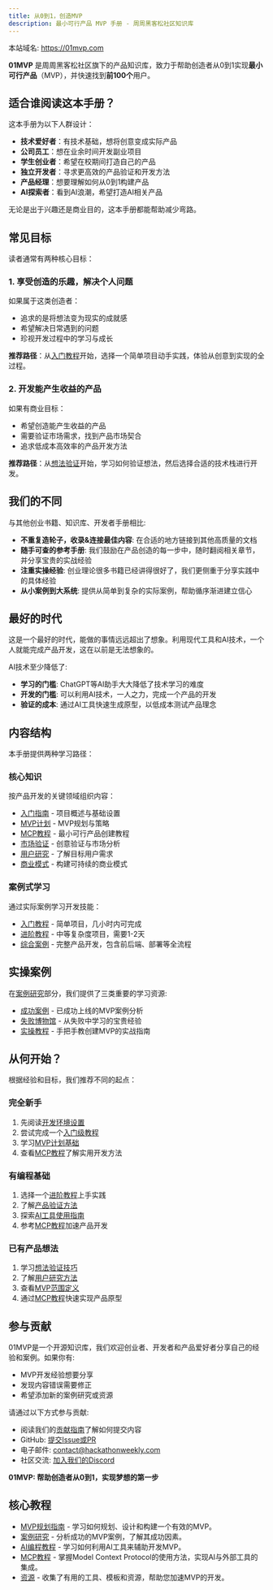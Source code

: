 ```yaml
---
title: 从0到1，创造MVP
description: 最小可行产品 MVP 手册 - 周周黑客松社区知识库
---
```


本站域名: https://01mvp.com

**01MVP** 是周周黑客松社区旗下的产品知识库，致力于帮助创造者从0到1实现**最小可行产品**（MVP），并快速找到**前100个**用户。

## 适合谁阅读这本手册？

这本手册为以下人群设计：

- **技术爱好者**：有技术基础，想将创意变成实际产品
- **公司员工**：想在业余时间开发副业项目
- **学生创业者**：希望在校期间打造自己的产品
- **独立开发者**：寻求更高效的产品验证和开发方法
- **产品经理**：想要理解如何从0到1构建产品
- **AI探索者**：看到AI浪潮，希望打造AI相关产品

无论是出于兴趣还是商业目的，这本手册都能帮助减少弯路。

## 常见目标

读者通常有两种核心目标：

### 1. 享受创造的乐趣，解决个人问题
   
如果属于这类创造者：
- 追求的是将想法变为现实的成就感
- 希望解决日常遇到的问题
- 珍视开发过程中的学习与成长

**推荐路径**：从[入门教程](/docs/tutorials/beginners)开始，选择一个简单项目动手实践，体验从创意到实现的全过程。

### 2. 开发能产生收益的产品
   
如果有商业目标：
- 希望创造能产生收益的产品
- 需要验证市场需求，找到产品市场契合
- 追求低成本高效率的产品开发方法

**推荐路径**：从[想法验证](/docs/planning/idea-validation)开始，学习如何验证想法，然后选择合适的技术栈进行开发。

## 我们的不同

与其他创业书籍、知识库、开发者手册相比:

- **不重复造轮子，收录&连接最佳内容**: 在合适的地方链接到其他高质量的文档
- **随手可查的参考手册**: 我们鼓励在产品创造的每一步中，随时翻阅相关章节，并分享宝贵的实战经验
- **注重实操经验**: 创业理论很多书籍已经讲得很好了，我们更侧重于分享实践中的具体经验
- **从小案例到大系统**: 提供从简单到复杂的实际案例，帮助循序渐进建立信心

## 最好的时代

这是一个最好的时代，能做的事情远远超出了想象。利用现代工具和AI技术，一个人就能完成产品开发，这在以前是无法想象的。

AI技术至少降低了:

- **学习的门槛**: ChatGPT等AI助手大大降低了技术学习的难度
- **开发的门槛**: 可以利用AI技术，一人之力，完成一个产品的开发
- **验证的成本**: 通过AI工具快速生成原型，以低成本测试产品理念

## 内容结构

本手册提供两种学习路径：

### 核心知识

按产品开发的关键领域组织内容：

- [入门指南](/docs/introduction) - 项目概述与基础设置
- [MVP计划](/docs/mvp-planning) - MVP规划与策略
- [MCP教程](/docs/mcp-tutorials) - 最小可行产品创建教程
- [市场验证](/docs/planning/idea-validation) - 创意验证与市场分析
- [用户研究](/docs/planning/user-research) - 了解目标用户需求
- [商业模式](/docs/planning/business-model) - 构建可持续的商业模式

### 案例式学习

通过实际案例学习开发技能：

- [入门教程](/docs/tutorials/beginners) - 简单项目，几小时内可完成
- [进阶教程](/docs/tutorials/intermediate) - 中等复杂度项目，需要1-2天
- [综合案例](/docs/tutorials/advanced) - 完整产品开发，包含前后端、部署等全流程

## 实操案例

在[案例研究](/docs/case-studies)部分，我们提供了三类重要的学习资源:

- [成功案例](/docs/case-studies/success-stories) - 已成功上线的MVP案例分析
- [失败博物馆](/docs/case-studies/failure-museum) - 从失败中学习的宝贵经验
- [实操教程](/docs/case-studies/practical-tutorials) - 手把手教创建MVP的实战指南

## 从何开始？

根据经验和目标，我们推荐不同的起点：

### 完全新手

1. 先阅读[开发环境设置](/docs/introduction/setup-and-tools)
2. 尝试完成一个[入门级教程](/docs/tutorials/beginners)
3. 学习[MVP计划基础](/docs/mvp-planning)
4. 查看[MCP教程](/docs/mcp-tutorials)了解实用开发方法

### 有编程基础

1. 选择一个[进阶教程](/docs/tutorials/intermediate)上手实践
2. 了解[产品验证方法](/docs/planning/idea-validation)
3. 探索[AI工具使用指南](/docs/introduction/ai-tools)
4. 参考[MCP教程](/docs/mcp-tutorials)加速产品开发

### 已有产品想法

1. 学习[想法验证技巧](/docs/planning/idea-validation)
2. 了解[用户研究方法](/docs/planning/user-research)
3. 查看[MVP范围定义](/docs/mvp-planning/defining-scope)
4. 通过[MCP教程](/docs/mcp-tutorials)快速实现产品原型

## 参与贡献

01MVP是一个开源知识库，我们欢迎创业者、开发者和产品爱好者分享自己的经验和案例。如果你有:

- MVP开发经验想要分享
- 发现内容错误需要修正
- 希望添加新的案例研究或资源

请通过以下方式参与贡献:

- 阅读我们的[贡献指南](/docs/contribute)了解如何提交内容
- GitHub: [提交Issue或PR](https://github.com/mvp-community/01mvp)
- 电子邮件: contact@hackathonweekly.com
- 社区交流: [加入我们的Discord](https://discord.gg/01mvp)

**01MVP: 帮助创造者从0到1，实现梦想的第一步**

## 核心教程

- [MVP规划指南](/docs/guide/mvp-planning) - 学习如何规划、设计和构建一个有效的MVP。
- [案例研究](/docs/guide/case-studies) - 分析成功的MVP案例，了解其成功因素。
- [AI编程教程](/docs/guide/ai-programming-tutorials) - 学习如何利用AI工具来辅助开发MVP。
- [MCP教程](/docs/guide/mcp-tutorials) - 掌握Model Context Protocol的使用方法，实现AI与外部工具的集成。
- [资源](/docs/guide/resources) - 收集了有用的工具、模板和资源，帮助您加速MVP的开发。

